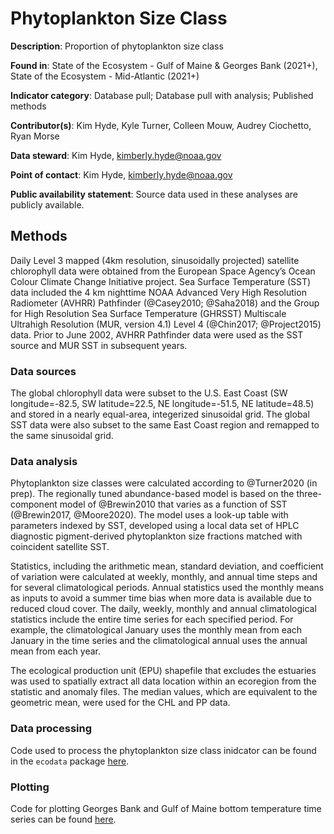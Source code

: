 # Phytoplankton Size Class

**Description**: Proportion of phytoplankton size class

**Found in**: State of the Ecosystem - Gulf of Maine & Georges Bank (2021+), State of the Ecosystem - Mid-Atlantic (2021+)

**Indicator category**:  Database pull; Database pull with analysis; Published methods

**Contributor(s)**: Kim Hyde, Kyle Turner, Colleen Mouw, Audrey Ciochetto, Ryan Morse

**Data steward**: Kim Hyde, <kimberly.hyde@noaa.gov>
  
**Point of contact**: Kim Hyde, <kimberly.hyde@noaa.gov>
  
**Public availability statement**: Source data used in these analyses are publicly available. 


  
## Methods

Daily Level 3 mapped (4km resolution, sinusoidally projected) satellite chlorophyll data were obtained from the European Space Agency’s Ocean Colour Climate Change Initiative project. Sea Surface Temperature (SST) data included the 4 km nighttime NOAA Advanced Very High Resolution Radiometer (AVHRR) Pathfinder (@Casey2010; @Saha2018) and the Group for High Resolution Sea Surface Temperature (GHRSST) Multiscale Ultrahigh Resolution (MUR, version 4.1) Level 4 (@Chin2017; @Project2015) data.  Prior to June 2002, AVHRR Pathfinder data were used as the SST source and MUR SST in subsequent years.

### Data sources

The global chlorophyll data were subset to the U.S. East Coast (SW longitude=-82.5, SW latitude=22.5, NE longitude=-51.5, NE latitude=48.5) and stored in a nearly equal-area, integerized sinusoidal grid. The global SST data were also subset to the same East Coast region and remapped to the same sinusoidal grid. 


### Data analysis

Phytoplankton size classes were calculated according to @Turner2020 (in prep).  The regionally tuned abundance-based model is based on the three-component model of @Brewin2010 that varies as a function of SST (@Brewin2017, @Moore2020).  The model uses a look-up table with parameters indexed by SST, developed using a local data set of HPLC diagnostic pigment-derived phytoplankton size fractions matched with coincident satellite SST.

Statistics, including the arithmetic mean, standard deviation, and coefficient of variation were calculated at weekly, monthly, and annual time steps and for several climatological periods. Annual statistics used the monthly means as inputs to avoid a summer time bias when more data is available due to reduced cloud cover. The daily, weekly, monthly and annual climatological statistics include the entire time series for each specified period. For example, the climatological January uses the monthly mean from each January in the time series and the climatological annual uses the annual mean from each year. 

The ecological production unit (EPU) shapefile that excludes the estuaries was used to spatially extract all data location within an ecoregion from the statistic and anomaly files. The median values, which are equivalent to the geometric mean, were used for the CHL and PP data. 

### Data processing

Code used to process the phytoplankton size class inidcator can be found in the `ecodata` package [here](https://github.com/NOAA-EDAB/ecodata/blob/master/data-raw/get_phyto_size.R). 

### Plotting 

Code for plotting Georges Bank and Gulf of Maine bottom temperature time series can be found [here](https://raw.githubusercontent.com/NOAA-EDAB/ecodata/master/chunk-scripts/LTL_MAB.Rmd-weekly-phyto-size.R). 

```r

```
